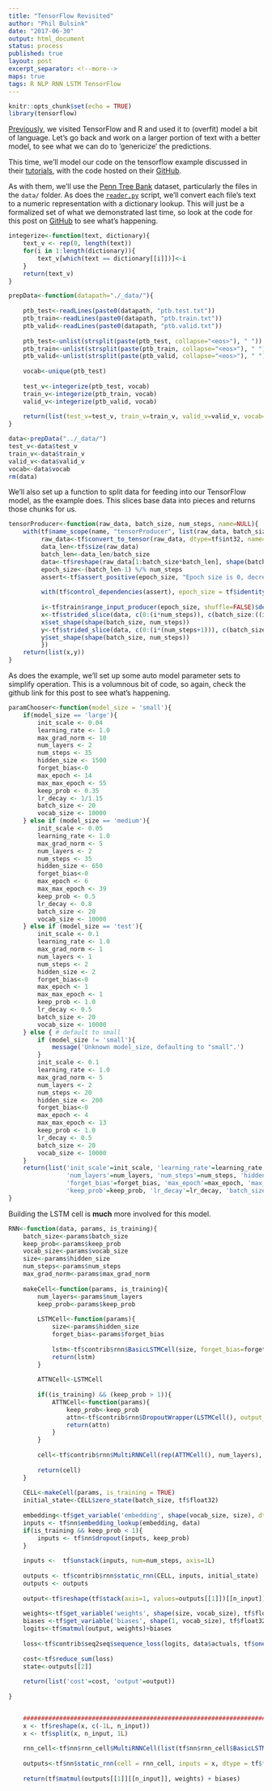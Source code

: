 ```yaml
---
title: "TensorFlow Revisited"
author: "Phil Bulsink"
date: "2017-06-30"
output: html_document
status: process
published: true
layout: post
excerpt_separator: <!--more-->
maps: true
tags: R NLP RNN LSTM TensorFlow
---
```


```r
knitr::opts_chunk$set(echo = TRUE)
library(tensorflow)
```

[Previously](https://pbulsink.github.io/blog/2017-06-21/tensorflow_intro.html), we visited TensorFlow and R and used it to (overfit) model a bit of language. Let's go back and work on a larger portion of text with a better model, to see what we can do to 'genericize' the predictions.

This time, we'll model our code on the tensorflow example discussed in their [tutorials](https://www.tensorflow.org/tutorials/recurrent), with the code hosted on their [GitHub](https://github.com/tensorflow/models/blob/master/tutorials/rnn/ptb). 

<!--more-->

As with them, we'll use the [Penn Tree Bank](https://catalog.ldc.upenn.edu/ldc99t42) dataset, particularly the files in the `data/` folder. As does the [`reader.py`](https://github.com/tensorflow/models/blob/master/tutorials/rnn/ptb/reader.py) script, we'll convert each file's text to a numeric representation with a dictionary lookup. This will just be a formalized set of what we demonstrated last time, so look at the code for this post on [GitHub](https://github.com/pbulsink/pbulsink.github.io/tree/master/_rmd_published/rensorflow_revisited.Rmd) to see what's happening. 

```r
integerize<-function(text, dictionary){
    text_v <- rep(0, length(text))
    for(i in 1:length(dictionary)){
        text_v[which(text == dictionary[[i]])]<-i
    }   
    return(text_v)
}

prepData<-function(datapath="./_data/"){
    
    ptb_test<-readLines(paste0(datapath, "ptb.test.txt"))
    ptb_train<-readLines(paste0(datapath, "ptb.train.txt"))
    ptb_valid<-readLines(paste0(datapath, "ptb.valid.txt"))
    
    ptb_test<-unlist(strsplit(paste(ptb_test, collapse="<eos>"), " "))
    ptb_train<-unlist(strsplit(paste(ptb_train, collapse="<eos>"), " "))
    ptb_valid<-unlist(strsplit(paste(ptb_valid, collapse="<eos>"), " "))
    
    vocab<-unique(ptb_test)
    
    test_v<-integerize(ptb_test, vocab)
    train_v<-integerize(ptb_train, vocab)
    valid_v<-integerize(ptb_valid, vocab)
    
    return(list(test_v=test_v, train_v=train_v, valid_v=valid_v, vocab=vocab))
}

data<-prepData("../_data/")
test_v<-data$test_v
train_v<-data$train_v
valid_v<-data$valid_v
vocab<-data$vocab
rm(data)
```

We'll also set up a function to split data for feeding into our TensorFlow model, as the example does. This slices base data into pieces and returns those chunks for us.

```r
tensorProducer<-function(raw_data, batch_size, num_steps, name=NULL){
    with(tf$name_scope(name, "tensorProducer", list(raw_data, batch_size, num_steps)), {
         raw_data<-tf$convert_to_tensor(raw_data, dtype=tf$int32, name='raw_data')
         data_len<-tf$size(raw_data)
         batch_len<-data_len/batch_size
         data<-tf$reshape(raw_data[1:batch_size*batch_len], shape(batch_size, batch_len))
         epoch_size<-(batch_len-1) %/% num_steps
         assert<-tf$assert_positive(epoch_size, "Epoch size is 0, decrease batch_size or num_steps")
         
         with(tf$control_dependencies(assert), epoch_size = tf$identity(epoch_size, name='epoch_size'))
         
         i<-tf$train$range_input_producer(epoch_size, shuffle=FALSE)$dequeue()
         x<-tf$strided_slice(data, c(0:(i*num_steps)), c(batch_size:((i+1)*num_steps)))
         x$set_shape(shape(batch_size, num_steps))
         y<-tf$strided_slice(data, c(0:(i*(num_steps+1))), c(batch_size:((i+1)*(num_steps+1))))
         y$set_shape(shape(batch_size, num_steps))
         })
    return(list(x,y))
}
```

As does the example, we'll set up some auto model parameter sets to simplify operation. This is a volumnous bit of code, so again, check the github link for this post to see what's happening.
```r
paramChooser<-function(model_size = 'small'){
    if(model_size == 'large'){
        init_scale <- 0.04
        learning_rate <- 1.0
        max_grad_norm <- 10
        num_layers <- 2
        num_steps <- 35
        hidden_size <- 1500
        forget_bias<-0
        max_epoch <- 14
        max_max_epoch <- 55
        keep_prob <- 0.35
        lr_decay <- 1/1.15
        batch_size <- 20
        vocab_size <- 10000
    } else if (model_size == 'medium'){
        init_scale <- 0.05
        learning_rate <- 1.0
        max_grad_norm <- 5
        num_layers <- 2
        num_steps <- 35
        hidden_size <- 650
        forget_bias<-0
        max_epoch <- 6
        max_max_epoch <- 39
        keep_prob <- 0.5
        lr_decay <- 0.8
        batch_size <- 20
        vocab_size <- 10000
    } else if (model_size == 'test'){
        init_scale <- 0.1
        learning_rate <- 1.0
        max_grad_norm <- 1
        num_layers <- 1
        num_steps <- 2
        hidden_size <- 2
        forget_bias<-0
        max_epoch <- 1
        max_max_epoch <- 1
        keep_prob <- 1.0
        lr_decay <- 0.5
        batch_size <- 20
        vocab_size <- 10000
    } else { # default to small
        if (model_size != 'small'){
            message('Unknown model_size, defaulting to "small".')
        }
        init_scale <- 0.1
        learning_rate <- 1.0
        max_grad_norm <- 5
        num_layers <- 2
        num_steps <- 20
        hidden_size <- 200
        forget_bias<-0
        max_epoch <- 4
        max_max_epoch <- 13
        keep_prob <- 1.0
        lr_decay <- 0.5
        batch_size <- 20
        vocab_size <- 10000
    }
    return(list('init_scale'=init_scale, 'learning_rate'=learning_rate, 'max_grad_norm'=max_grad_norm, 
                'num_layers'=num_layers, 'num_steps'=num_steps, 'hidden_size'=hidden_size, 
                'forget_bias'=forget_bias, 'max_epoch'=max_epoch, 'max_max_epoch'=max_max_epoch, 
                'keep_prob'=keep_prob, 'lr_decay'=lr_decay, 'batch_size'=batch_size, 'vocab_size'=vocab_size))
}
```

Building the LSTM cell is **much** more involved for this model. 

```r
RNN<-function(data, params, is_training){
    batch_size<-params$batch_size
    keep_prob<-params$keep_prob
    vocab_size<-params$vocab_size
    size<-params$hidden_size
    num_steps<-params$num_steps
    max_grad_norm<-params$max_grad_norm
    
    makeCell<-function(params, is_training){
        num_layers<-params$num_layers
        keep_prob<-params$keep_prob
        
        LSTMCell<-function(params){
            size<-params$hidden_size
            forget_bias<-params$forget_bias
            
            lstm<-tf$contrib$rnn$BasicLSTMCell(size, forget_bias=forget_bias, state_is_tuple=TRUE, reuse=tf$get_variable_scope()$reuse)
            return(lstm)
        }    
        
        ATTNCell<-LSTMCell
        
        if((is_training) && (keep_prob > 1)){
            ATTNCell<-function(params){
                keep_prob<-keep_prob
                attn<-tf$contrib$rnn$DropoutWrapper(LSTMCell(), output_keep_prob=keep_prob)
                return(attn)
            }
        }
        
        cell<-tf$contrib$rnn$MultiRNNCell(rep(ATTMCell(), num_layers), state_is_tuple=TRUE)
    
        return(cell)
    }
    
    CELL<-makeCell(params, is_training = TRUE)
    initial_state<-CELL$zero_state(batch_size, tf$float32)
    
    embedding<-tf$get_variable('embedding', shape(vocab_size, size), dtype=tf$float32)
    inputs <- tf$nn$embedding_lookup(embedding, data)
    if(is_training && keep_prob < 1){
        inputs <- tf$nn$dropout(inputs, keep_prob)
    }
    
    inputs <-  tf$unstack(inputs, num=num_steps, axis=1L)  
    
    outputs <- tf$contrib$rnn$static_rnn(CELL, inputs, initial_state)
    outputs <- outputs
    
    output<-tf$reshape(tf$stack(axis=1, values=outputs[[1]])[[n_input]])  # tf.reshape(tf.stack(axis=1, values=outputs), [-1, size])
    
    weights<-tf$get_variable('weights', shape(size, vocab_size), tf$float32)
    biases <-tf$get_variable('biases', shape(1, vocab_size), tf$float32)
    logits<-tf$matmul(output, weights)+biases
    
    loss<-tf$contrib$seq2seq$sequence_loss(logits, data$actuals, tf$ones(shape(batch_size, num_steps), average_across_timesteps=FALSE, average_across_batch=TRUE))
    
    cost<-tf$reduce_sum(loss)
    state<-outputs[[2]]
    
    return(list('cost'=cost, 'output'=output))
    
}


    #############################################################################################
    x <- tf$reshape(x, c(-1L, n_input))
    x <- tf$split(x, n_input, 1L)
  
    rnn_cell<-tf$nn$rnn_cell$MultiRNNCell(list(tf$nn$rnn_cell$BasicLSTMCell(n_hidden), tf$nn$rnn_cell$BasicLSTMCell(n_hidden)))
  
    outputs<-tf$nn$static_rnn(cell = rnn_cell, inputs = x, dtype = tf$float32)
  
    return(tf$matmul(outputs[[1]][[n_input]], weights) + biases)


```

